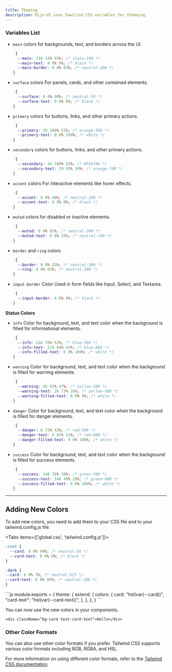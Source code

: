 ```yaml
---
title: Theming
description: Mijn-UI uses Tawilind CSS variables for themeing.
---
```


<Alert
  status="warning"
  title="Creating your own theme"
  description=" The theme builder is currently not available and will be available soon. Stay tuned for updates!"
/>

### Variables List

- `main` colors for backgrounds, text, and borders across the UI.

  ```css
   {
    --main: 210 14% 95%; /* slate-100 */
    --main-text: 0 0% 0%; /* black */
    --main-border: 0 0% 83%; /* neutral-300 */
  }
  ```

- `surface` colors For panels, cards, and other contained elements.

  ```css
   {
    --surface: 0 0% 98%; /* neutral-50 */
    --surface-text: 0 0% 0%; /* black */
  }
  ```

- `primary` colors for buttons, links, and other primary actions.

  ```css
   {
    --primary: 29 100% 52%; /* orange-500 */
    --primary-text: 0 0% 100%; /* white */
  }
  ```

- `secondary` colors for buttons, links, and other primary actions.

  ```css
   {
    --secondary: 34 100% 82%; /* #FED7AA */
    --secondary-text: 29 93% 39%; /* orange-700 */
  }
  ```

- `accent` colors For interactive elements like hover effects.

  ```css
   {
    --accent: 0 0% 90%; /* neutral-200 */
    --accent-text: 0 0% 0%; /* black */
  }
  ```

- `muted` colors for disabled or inactive elements.

  ```css
   {
    --muted: 0 0% 83%; /* neutral-300 */
    --muted-text: 0 0% 25%; /* neutral-700 */
  }
  ```

- `border` and `ring` colors

  ```css
   {
    --border: 0 0% 83%; /* neutral-300 */
    --ring: 0 0% 83%; /* neutral-300 */
  }
  ```

- `input-border` Color Used in form fields like Input, Select, and Textarea.

  ```css
   {
    --input-border: 0 0% 0%; /* black */
  }
  ```

**Status Colors**

- `info` Color for background, text, and text color when the background is filled for informational elements.

  ```css
   {
    --info: 216 76% 52%; /* blue-500 */
    --info-text: 219 64% 43%; /* blue-800 */
    --info-filled-text: 0 0% 100%; /* white */
  }
  ```

- `warning` Color for background, text, and text color when the background is filled for warning elements.

  ```css
   {
    --warning: 45 92% 47%; /* yellow-500 */
    --warning-text: 28 73% 26%; /* yellow-900 */
    --warning-filled-text: 0 0% 0%; /* white */
  }
  ```

- `danger` Color for background, text, and text color when the background is filled for danger elements.

  ```css
   {
    --danger: 0 72% 43%; /* red-500 */
    --danger-text: 0 82% 31%; /* red-800 */
    --danger-filled-text: 0 0% 100%; /* white */
  }
  ```

- `success` Color for background, text, and text color when the background is filled for success elements.

  ```css
   {
    --success: 140 76% 38%; /* green-500 */
    --success-text: 140 49% 20%; /* green-800 */
    --success-filled-text: 0 0% 100%; /* white */
  }
  ```

---

## Adding New Colors

To add new colors, you need to add them to your CSS file and to your tailwind.config.js file.

<Tabs items={['global.css', 'tailwind.config.js']}>
  <Tab value="global.css">
  ```css
  :root {
    --card: 0 0% 98%; /* neutral-50 */
    --card-text: 0 0% 0%; /* black */
  }

  .dark {
  --card: 0 0% 7%; /* neutral-925 */
  --card-text: 0 0% 96%; /* neutral-100 */
  }

  ```
  </Tab>

  <Tab value="tailwind.config.js">
  ```js
  module.exports = {
    theme: {
      extend: {
        colors: {
          card: "hsl(var(--card))",
          "card-text": "hsl(var(--card-text))",
        },
      },
    },
  }
  ```

  </Tab>
</Tabs>

You can now use the new colors in your components.

```tsx
<div className="bg-card text-card-text">Hello</div>
```

### Other Color Formats

You can also use other color formats if you prefer. Tailwind CSS supports various color formats including RGB, RGBA, and HSL.

For more information on using different color formats, refer to the [Tailwind CSS documentation](https://tailwindcss.com/docs/customizing-colors#using-css-variables).

